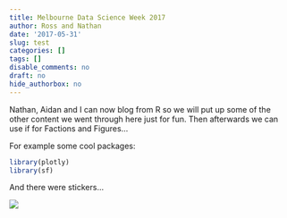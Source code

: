 ```yaml
---
title: Melbourne Data Science Week 2017
author: Ross and Nathan
date: '2017-05-31'
slug: test
categories: []
tags: []
disable_comments: no
draft: no
hide_authorbox: no
---
```


Nathan, Aidan and I can now blog from R so we will put up some of the other content we went through here just for fun. Then afterwards we can use if for Factions and Figures...

For example some cool packages:

``` r
library(plotly)
library(sf)
```

And there were stickers...

![](http://dplyr.tidyverse.org/logo.png)